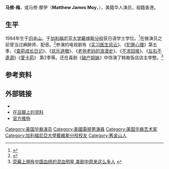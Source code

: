{{Infobox person
| name         = Matthew Moy
| image        =
| caption      = 
| birth_name   = Matthew James Moy
| birth_date   = {{birth date and age|1984|2|3}} 
| birth_place  = [[美國|美國]][[加州|加州]]
| occupation   = 演員
| years_active = 2008–現今
}}
'''马修·梅'''，或马修·摩伊（'''Matthew James Moy'''，{{bd|1984年}}），美籍华人演员，祖籍香港。

==生平==
1984年生于[[旧金山|旧金山]]，于[[加利福尼亚大学戴维斯分校|加利福尼亚大学戴维斯分校]]获日语学士学位。<ref name="crook">{{cite news|url=http://www.torontosun.com/2012/11/30/matthew-moy-takes-the-jabs-in-2-broke-girls|title=Matthew Moy takes the jabs in '2 Broke Girls'|last=Harris|first=Bill|date=November 30, 2012|work=From Inside the Box|publisher=Toronto Sun|accessdate=|archive-date=2016-03-04|archive-url=https://web.archive.org/web/20160304203257/http://www.torontosun.com/2012/11/30/matthew-moy-takes-the-jabs-in-2-broke-girls|dead-url=no}}</ref>在做演员之前曾当过麻醉师、配音。<ref>{{Cite web |url=http://news.mtime.com/pix/2013/06/05/380046.html |title=搞怪妙趣另类性感 盘点美剧中的惊艳亚裔面孔 |accessdate=2015-09-09 |archive-date=2015-09-07 |archive-url=https://web.archive.org/web/20150907055313/http://news.mtime.com/pix/2013/06/05/380046.html |dead-url=no }}</ref>参演的电视剧有《[[实习医生风云|实习医生风云]]》、《[[犯罪心理|犯罪心理]]》第五季、《[[查莉成长日记|查莉成长日记]]》、《[[欢乐道撤|欢乐道撤]]》、《[[老爸老妈的浪漫史|老爸老妈的浪漫史]]》、《[[不求回报|不求回报]]》、《[[左右不逢源|左右不逢源]]》《[[愛卡莉|愛卡莉]]》 第2季等。还在喜剧《[[破产姐妹|破产姐妹]]》中饰演了韩裔饭店店主李憨。<ref>[http://news.hainan.net/ent/bagua/2014/01/15/1720145_5.shtml 荧幕上拥有中国血统的混血明星 美剧中原来这么多人] {{webarchive|url=https://web.archive.org/web/20150922103925/http://news.hainan.net/ent/bagua/2014/01/15/1720145_5.shtml |date=2015-09-22 }}</ref>

==参考资料==
{{reflist}}

==外部链接==
*{{IMDb name|3211555}}
*[https://movie.douban.com/celebrity/1318761/ 在豆瓣上的资料] {{Wayback|url=https://movie.douban.com/celebrity/1318761/ |date=20180725033315 }}
*[https://twitter.com/themoywonder 官方推特] {{Wayback|url=https://twitter.com/themoywonder |date=20180923014651 }}
{{DEFAULTSORT:Moy, Matthew}}
[[Category:美国华裔演员|Category:美国华裔演员]]
[[Category:美國電視男演員|Category:美國電視男演員]]
[[Category:美国华裔艺术家|Category:美国华裔艺术家]]
[[Category:加利福尼亞大學戴維斯分校校友|Category:加利福尼亞大學戴維斯分校校友]]
[[Category:舊金山人|Category:舊金山人]]